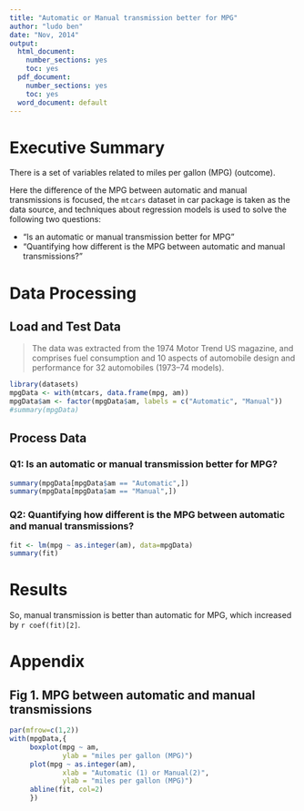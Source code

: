 ```yaml
---
title: "Automatic or Manual transmission better for MPG"
author: "ludo ben"
date: "Nov, 2014"
output:
  html_document:
    number_sections: yes
    toc: yes
  pdf_document:
    number_sections: yes
    toc: yes
  word_document: default
---
```


# Executive Summary

There is a set of variables related to miles per gallon (MPG) (outcome).

Here the difference of the MPG between automatic and manual transmissions is focused, 
the `mtcars` dataset in car package is taken as the data source, 
and techniques about regression models is used to solve the following two questions:

* “Is an automatic or manual transmission better for MPG”
*  “Quantifying how different is the MPG between automatic and manual transmissions?”


# Data Processing

## Load and Test Data

> The data was extracted from the 1974 Motor Trend US magazine, and comprises fuel consumption and 10 aspects of automobile design and performance for 32 automobiles (1973–74 models).

```r
library(datasets)
mpgData <- with(mtcars, data.frame(mpg, am))
mpgData$am <- factor(mpgData$am, labels = c("Automatic", "Manual"))
#summary(mpgData)
```

## Process Data

### Q1: Is an automatic or manual transmission better for MPG?  

```r
summary(mpgData[mpgData$am == "Automatic",])
summary(mpgData[mpgData$am == "Manual",])
```

### Q2: Quantifying how different is the MPG between automatic and manual transmissions?  

```r
fit <- lm(mpg ~ as.integer(am), data=mpgData)
summary(fit)
```

# Results
So, manual transmission is better than automatic for MPG, which increased by `r coef(fit)[2]`.

# Appendix

## Fig 1. MPG between automatic and manual transmissions
```r
par(mfrow=c(1,2))
with(mpgData,{
     boxplot(mpg ~ am, 
             ylab = "miles per gallon (MPG)")
     plot(mpg ~ as.integer(am),
             xlab = "Automatic (1) or Manual(2)",
             ylab = "miles per gallon (MPG)")
     abline(fit, col=2)
     })
```


